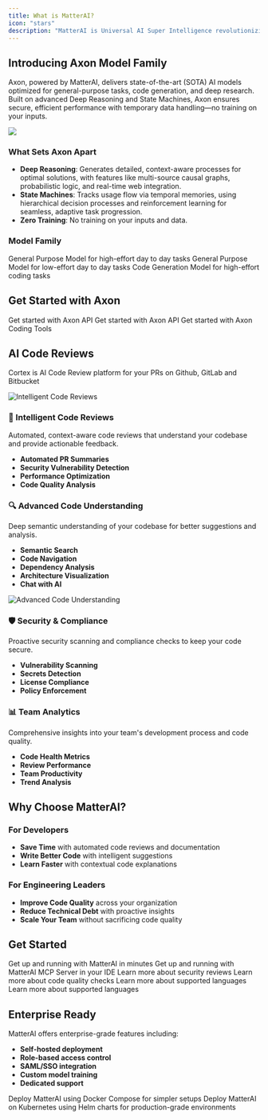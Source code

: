 ```yaml
---
title: What is MatterAI?
icon: "stars"
description: "MatterAI is Universal AI Super Intelligence revolutionizing coding and reviews with AI that amplifies brilliance and accelerates innovation with Axon (LLM model for code gen) and Cortex (AI Code Review tool)"
---
```


## Introducing Axon Model Family

Axon, powered by MatterAI, delivers state-of-the-art (SOTA) AI models optimized for general-purpose tasks, code generation, and deep research. Built on advanced Deep Reasoning and State Machines, Axon ensures secure, efficient performance with temporary data handling—no training on your inputs.

<Frame>
  <img
    src="https://res.cloudinary.com/dxvbskvxm/image/upload/v1759829903/axon-models_n4c8t6.webp"
    className="block"
  />
</Frame>

### What Sets Axon Apart

- **Deep Reasoning**: Generates detailed, context-aware processes for optimal solutions, with features like multi-source causal graphs, probabilistic logic, and real-time web integration.
- **State Machines**: Tracks usage flow via temporal memories, using hierarchical decision processes and reinforcement learning for seamless, adaptive task progression.
- **Zero Training**: No training on your inputs and data.

### Model Family

<CardGroup cols={3}>
  <Card
    img="https://res.cloudinary.com/dxvbskvxm/image/upload/v1759829902/axon_mphl2c.webp"
    title="Axon 1"
    icon="brain-circuit"
    href="/axon"
  >
    General Purpose Model for high-effort day to day tasks
  </Card>
  <Card
    img="https://res.cloudinary.com/dxvbskvxm/image/upload/v1759829902/axon-nano_donkvy.webp"
    title="Axon Nano 1"
    icon="microchip"
    href="/axon-nano"
  >
    General Purpose Model for low-effort day to day tasks
  </Card>
  <Card
    img="https://res.cloudinary.com/dxvbskvxm/image/upload/v1759829903/axon-code_kfrxe2.webp"
    title="Axon Code 1"
    icon="laptop-code"
    href="/axon-code"
  >
    Code Generation Model for high-effort coding tasks
  </Card>
</CardGroup>

## Get Started with Axon

<CardGroup cols={3}>
  <Card title="Get API Key" icon="key" href="/axon-ai/api-keys">
    Get started with Axon API
  </Card>
  <Card
    title="API Reference"
    icon="globe"
    href="/api-reference/endpoint/completions"
  >
    Get started with Axon API
  </Card>
  <Card
    title="Coding Tools"
    icon="laptop-code"
    href="/coding-tools/editors/cline"
  >
    Get started with Axon Coding Tools
  </Card>
</CardGroup>

## AI Code Reviews

Cortex is AI Code Review platform for your PRs on Github, GitLab and Bitbucket

<Frame>
  <img
    className="block"
    src="/images/docs-intro-1.png"
    alt="Intelligent Code Reviews"
  />
</Frame>

### 🤖 Intelligent Code Reviews

Automated, context-aware code reviews that understand your codebase and provide actionable feedback.

- **Automated PR Summaries**
- **Security Vulnerability Detection**
- **Performance Optimization**
- **Code Quality Analysis**

### 🔍 Advanced Code Understanding

Deep semantic understanding of your codebase for better suggestions and analysis.

- **Semantic Search**
- **Code Navigation**
- **Dependency Analysis**
- **Architecture Visualization**
- **Chat with AI**

<Frame>
  <img
    className="block"
    src="/images/docs-intro-2.png"
    alt="Advanced Code Understanding"
  />
</Frame>

### 🛡️ Security & Compliance

Proactive security scanning and compliance checks to keep your code secure.

- **Vulnerability Scanning**
- **Secrets Detection**
- **License Compliance**
- **Policy Enforcement**

### 📊 Team Analytics

Comprehensive insights into your team's development process and code quality.

- **Code Health Metrics**
- **Review Performance**
- **Team Productivity**
- **Trend Analysis**

## Why Choose MatterAI?

### For Developers

- **Save Time** with automated code reviews and documentation
- **Write Better Code** with intelligent suggestions
- **Learn Faster** with contextual code explanations

### For Engineering Leaders

- **Improve Code Quality** across your organization
- **Reduce Technical Debt** with proactive insights
- **Scale Your Team** without sacrificing code quality

## Get Started

<CardGroup cols={2}>
  <Card
    title="Quick Start Guide"
    icon="rocket"
    href="/quickstart-ai-code-review-agent"
  >
    Get up and running with MatterAI in minutes
  </Card>
  <Card
    title="Integrate with your IDE"
    icon="rocket"
    href="/quickstart-ai-code-review-mcp-server"
  >
    Get up and running with MatterAI MCP Server in your IDE
  </Card>
  <Card
    title="Security Reviews"
    icon="shield-check"
    href="/features/security-analysis"
  >
    Learn more about security reviews
  </Card>
  <Card title="Code Quality Checks" icon="code" href="/features/code-quality">
    Learn more about code quality checks
  </Card>
  <Card
    title="Supported Languages"
    icon="message-code"
    href="/languages/supported-languages"
  >
    Learn more about supported languages
  </Card>
  <Card title="Command List" icon="command" href="/features/command-list">
    Learn more about supported languages
  </Card>
</CardGroup>

## Enterprise Ready

MatterAI offers enterprise-grade features including:

- **Self-hosted deployment**
- **Role-based access control**
- **SAML/SSO integration**
- **Custom model training**
- **Dedicated support**

<CardGroup cols={2}>
  <Card
    title="Docker Compose Deployment"
    icon="docker"
    href="/enterprise/self-hosted-docker-compose"
  >
    Deploy MatterAI using Docker Compose for simpler setups
  </Card>
  <Card
    title="Kubernetes Deployment"
    icon="dharmachakra"
    href="/enterprise/self-hosted-helm-chart"
  >
    Deploy MatterAI on Kubernetes using Helm charts for production-grade
    environments
  </Card>
</CardGroup>
